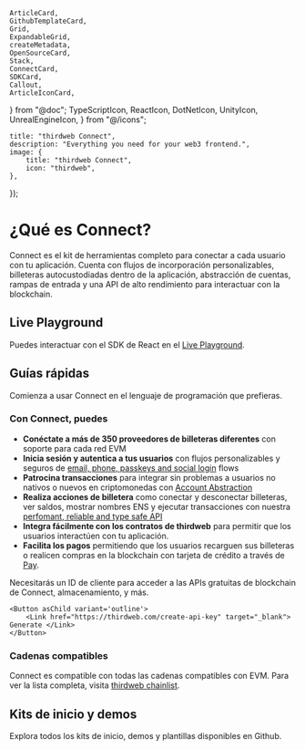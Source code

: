 	ArticleCard,
	GithubTemplateCard,
	Grid,
	ExpandableGrid,
	createMetadata,
	OpenSourceCard,
	Stack,
	ConnectCard,
	SDKCard,
	Callout,
	ArticleIconCard,
} from "@doc";
	TypeScriptIcon,
	ReactIcon,
	DotNetIcon,
	UnityIcon,
	UnrealEngineIcon,
} from "@/icons";

	title: "thirdweb Connect",
	description: "Everything you need for your web3 frontend.",
	image: {
		title: "thirdweb Connect",
		icon: "thirdweb",
	},
});

# ¿Qué es Connect?

Connect es el kit de herramientas completo para conectar a cada usuario con tu aplicación. Cuenta con flujos de incorporación personalizables, billeteras autocustodiadas dentro de la aplicación, abstracción de cuentas, rampas de entrada y una API de alto rendimiento para interactuar con la blockchain.

## Live Playground

Puedes interactuar con el SDK de React en el [Live Playground](https://playground.thirdweb.com/).

<Stack>

<ArticleIconCard
  title="Zona de pruebas"
  icon={ExternalLink}
  href="https://playground.thirdweb.com"
  description="Prueba el SDK en acción en el playground en vivo"
/>

</Stack>

## Guías rápidas

Comienza a usar Connect en el lenguaje de programación que prefieras.

<Grid>
	<SDKCard
		title="TypeScript"
		href="/typescript/v5/getting-started"
		icon={TypeScriptIcon}
	/>
	<SDKCard title="React" href="/react/v5/getting-started" icon={ReactIcon} />
	<SDKCard
		title="React Native"
		href="/react-native/v5/getting-started"
		icon={ReactIcon}
	/>
	<SDKCard title="DotNet" href="/dotnet/getting-started" icon={DotNetIcon} />
	<SDKCard title="Unity" href="/unity/v5/getting-started" icon={UnityIcon} />
	<SDKCard
		title="Unreal Engine"
		href="/unreal-engine/getting-started"
		icon={UnrealEngineIcon}
	/>
</Grid>

### Con Connect, puedes

- **Conéctate a más de 350 proveedores de billeteras diferentes** con soporte para cada red EVM
- **Inicia sesión y autentica a tus usuarios**  con flujos personalizables y seguros de [email, phone, passkeys and social login](https://portal.thirdweb.com/connect/in-app-wallet/overview) flows
- **Patrocina transacciones** para integrar sin problemas a usuarios no nativos o nuevos en criptomonedas con [Account Abstraction](https://portal.thirdweb.com/connect/account-abstraction/overview)
- **Realiza acciones de billetera** como conectar y desconectar billeteras, ver saldos, mostrar nombres ENS y ejecutar transacciones con nuestra [perfomant, reliable and type safe API](https://portal.thirdweb.com/connect/blockchain-api)
- **Integra fácilmente con los contratos de thirdweb** para permitir que los usuarios interactúen con tu aplicación.
- **Facilita los pagos** permitiendo que los usuarios recarguen sus billeteras o realicen compras en la blockchain con tarjeta de crédito a través de [Pay](https://portal.thirdweb.com/connect/pay/overview).

<Callout variant="info" title="¿Has generado un ID de cliente?">
	<div className="flex flex-col gap-4 items-start">
	<p>
		Necesitarás un ID de cliente para acceder a las APIs gratuitas de blockchain de Connect, almacenamiento, y más.
	</p>

	<Button asChild variant='outline'>
		<Link href="https://thirdweb.com/create-api-key" target="_blank"> Generate </Link>
	</Button>

  </div>
</Callout>

### Cadenas compatibles

Connect es compatible con todas las cadenas compatibles con EVM. Para ver la lista completa, visita [thirdweb chainlist](https://thirdweb.com/chainlist).

## Kits de inicio y demos

Explora todos los kits de inicio, demos y plantillas disponibles en Github.

<GithubTemplateCard
	title="View all templates"
	href="https://github.com/thirdweb-example"
	tag="Starter"
/>
